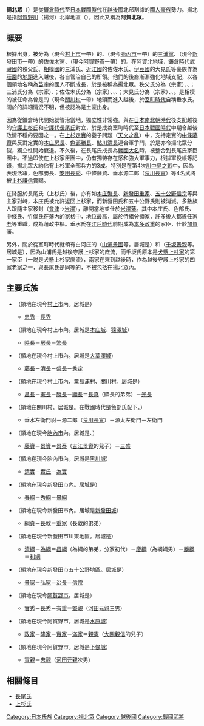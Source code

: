 {{Unreferenced|time=2020-07-30T23:27:48+00:00}}
{{NoteTA
| 1=zh-hans:庄; zh-hant:庄;
}}
'''揚北眾'''（{{jp|j=揚北衆|hg=あがきたしゅう|rm=Agakitashū|lead=yes}}）是從[[鐮倉時代|鐮倉時代]]至[[日本戰國時代|日本戰國時代]]在[[越後國|越後國]]北部割據的[[國人|國人]][[豪族|豪族]]勢力。揚北是指[[阿賀野川|阿賀野川]]（揚河）北岸地區（{{tsl|ja|阿賀北地域}}），因此又稱為'''阿賀北眾'''。

== 概要 ==
根據出身，被分為{{tsl|ja|小泉庄}}（現今[[村上市|村上市]]一帶）的{{tsl|ja|秩父党|秩父黨}}、{{tsl|ja|奥山庄|奧山庄}}（現今[[胎內市|胎內市]]一帶）的[[三浦黨|三浦黨]]、{{tsl|ja|加地庄}}（現今[[新發田市|新發田市]]一帶）的[[佐佐木黨|佐佐木黨]]、{{tsl|ja|白河庄}}（現今[[阿賀野市|阿賀野市]]一帶）的{{tsl|ja|大見党|大見黨}}。在阿賀北地域，[[鐮倉時代|鐮倉時代]][[武藏國|武藏國]]的秩父氏、[[相模國|相模國]]的三浦氏、[[近江國|近江國]]的佐佐木氏、[[伊豆國|伊豆國]]的大見氏等豪族作為[[莊園_(日本)|莊園]]的[[地頭|地頭]]進入越後，各自管治自己的所領。他們的後裔漸漸強化地域支配，以各個領地名稱為[[苗字|苗字]]的國人不斷成長，於是被稱為揚北眾。秩父氏分為{{tsl|ja|本庄氏}}（宗家）、{{tsl|ja|色部氏}}、{{tsl|ja|鮎川氏}}；三浦氏分為{{tsl|ja|中条氏|中條氏}}（宗家）、{{tsl|ja|黒川氏|黑川氏}}；佐佐木氏分為{{tsl|ja|加地氏}}（宗家）、{{tsl|ja|新発田氏|新發田氏}}、{{tsl|ja|竹俣氏}}、{{tsl|ja|五十公野氏}}；大見氏分為{{tsl|ja|安田氏}}（宗家）、{{tsl|ja|水原氏}}、{{tsl|ja|下条氏|下條氏}}。{{tsl|ja|垂水氏}}是相模的{{tsl|ja|河村氏}}被任命為曾是{{tsl|ja|国衙領|國衙領}}的{{tsl|ja|荒川保}}（現今[[關川村|關川村]]一帶）地頭而進入越後，於[[室町時代|室町時代]]自稱垂水氏。關於{{tsl|ja|大川氏}}的詳細情況不明，但被認為是土豪出身。

因為從鐮倉時代開始就管治當地，獨立性非常強。與在[[日本南北朝時代|日本南北朝時代]]後支配越後的[[守護|守護]][[上杉氏|上杉氏]]和[[守護代|守護代]][[長尾氏|長尾氏]]對立，於是成為室町時代至[[日本戰國時代|日本戰國時代]]中期令越後政情不穩的要因之一。在[[上杉定實|上杉定實]]的養子問題（[[天文之亂|天文之亂]]）中，支持定實的[[中條藤資|中條藤資]]與反對定實的[[本庄房長|本庄房長]]、[[色部勝長|色部勝長]]、[[鮎川清長|鮎川清長]]連合軍爭鬥，於是亦令揚北眾分裂，獨立性開始衰退。不久後，在長尾氏成長為[[戰國大名|戰國大名]]時，被整合到長尾氏家臣團中。不過即使在上杉家臣團中，仍有獨特存在感和強大軍事力，根據軍役帳等記錄，揚北眾大約佔有上杉軍全部兵力的3成。特別是在第4次[[川中島之戰|川中島之戰]]中，因為表現活躍，色部勝長、[[安田長秀|安田長秀]]、中條藤資、垂水源二郎（[[荒川長實|荒川長實]]）等4名武將被[[上杉謙信|上杉謙信]]賞賜{{tsl|ja|血染めの感状|血染之感狀}}。

在降服於長尾氏（上杉氏）後，亦有如[[本庄繁長|本庄繁長]]、[[新發田重家|新發田重家]]、[[五十公野信宗|五十公野信宗]]等與主家對峙，本庄氏被允許返回上杉家，而新發田氏和五十公野氏則被消滅。多數族人跟隨主家移封（[[會津|會津]]→[[米澤|米澤]]），離開當地並仕於[[米澤藩|米澤藩]]。其中本庄氏、色部氏、中條氏、竹俣氏在藩內的[[家格|家格]]中，地位最高，屬於侍組分領家，許多後人都擔任[[家老|家老]]等重職，成為藩政中樞。垂水氏在[[江戶時代|江戶時代]]前期成為[[本多政重|本多政重]]的家臣，仕於[[加賀藩|加賀藩]]。

另外，關於從室町時代就領有白河庄的{{tsl|ja|山浦氏}}（[[山浦景國|山浦景國]]等。居城是{{tsl|ja|笹岡城}}）和{{tsl|ja|千坂氏}}（[[千坂景親|千坂景親]]等。居城是{{tsl|ja|鉢盛城}}），因為山浦氏是越後守護上杉家的庶流，而千坂氏原本是[[犬懸上杉家|犬懸上杉家]]的第一家臣（一説是犬懸上杉家庶流），兩家在來到越後時，作為越後守護上杉家的四家老家之一，與長尾氏是同等的{{tsl|ja|家柄}}，不被包括在揚北眾內。

== 主要氏族 ==
*{{tsl|ja|大川氏}}（領地在現今[[村上市|村上市]]內。居城是{{tsl|ja|藤懸城}}）
**[[大川忠秀|忠秀]]－[[大川長秀|長秀]]
*{{tsl|ja|本庄氏}}（領地在現今村上市內。居城是[[村上城|本庄城]]、[[猿澤城|猿澤城]]）
**[[本庄時長|時長]]－[[本庄房長|房長]]－[[本庄繁長|繁長]]
*{{tsl|ja|鮎川氏}}（領地在現今村上市內。居城是[[大葉澤城|大葉澤城]]）
**[[鮎川藤長|藤長]]－[[鮎川清長|清長]]－[[鮎川盛長|盛長]]－[[鮎川秀定|秀定]]
*{{tsl|ja|色部氏}}（領地在現今村上市內、[[粟島浦村|粟島浦村]]、[[關川村|關川村]]。居城是{{tsl|ja|平林城}}）
**[[色部昌長|昌長]]－[[色部憲長|憲長]]－[[色部勝長|勝長]]－[[色部顯長|顯長]]＝[[色部長真|長真]]（顯長的弟弟）－[[色部光長|光長]]
*{{tsl|ja|垂水氏}}（領地在關川村。居城是{{tsl|ja|垂水城}}。在戰國時代是色部氏配下。）
**垂水左衛門尉－源二郎（[[荒川長實|荒川長實]]）－源太左衛門－左衛門
*{{tsl|ja|中条氏|中條氏}}（領地在現今[[胎內市|胎內市]]內。居城是{{tsl|ja|鳥坂城}}、{{tsl|ja|江上館}}）
**[[中條藤資|藤資]]－[[中條景資|景資]]＝[[中條景泰|景泰]]（[[吉江景資|吉江景資]]的兒子）－[[中條三盛|三盛]]
*{{tsl|ja|黒川氏|黑川氏}}（領地在現今胎內市內。居城是[[黑川城_(越後國)|黑川城]]）
**[[黑川清實|清實]]－[[黑川實氏|實氏]]－[[黑川為實|為實]]
*{{tsl|ja|加地氏}}（領地在現今[[新發田市|新發田市]]內。居城是{{tsl|ja|加地城}}）
**[[加地春綱|春綱]]－[[加地秀綱|秀綱]]－[[加地景綱|景綱]]
*{{tsl|ja|新発田氏|新發田氏}}（領地在現今新發田市內。居城是[[新發田城|新發田城]]）
**[[新發田綱貞|綱貞]]－[[新發田長敦|長敦]]＝[[新發田重家|重家]]（長敦的弟弟）
*{{tsl|ja|竹俣氏}}（領地在現今新發田市川東地區。居城是{{tsl|ja|竹俣城}}）
**[[竹俣清綱|清綱]]－[[竹俣為綱|為綱]]＝[[竹俣昌綱|昌綱]]（為綱的弟弟，分家初代）－[[竹俣慶綱|慶綱]]（為綱嫡男）－[[竹俣勝綱|勝綱]]＝[[竹俣利綱|利綱]]
*{{tsl|ja|五十公野氏}}（領地在現今新發田市五十公野地區。居城是{{tsl|ja|五十公野城}}）
**[[五十公野景家|景家]]－[[五十公野弘家|弘家]]＝[[五十公野治長|治長]]＝[[五十公野信宗|信宗]]
*{{tsl|ja|安田氏|大見安田氏}}（領地在現今[[阿賀野市|阿賀野市]]。居城是{{tsl|ja|安田城}}）
**[[安田實秀|實秀]]－[[安田長秀|長秀]]－[[安田有重|有重]]＝[[安田堅親|堅親]]（[[河田元親|河田元親]]三男）
*{{tsl|ja|水原氏}}（領地在現今阿賀野市。居城是[[水原城|水原城]]）
**[[水原政家|政家]]－[[水原隆家|隆家]]－[[水原實家|實家]]－[[水原滿家|滿家]]＝[[水原親憲|親憲]]（[[大關親信|大關親信]]的兒子）
*{{tsl|ja|下條氏}}（領地在現今阿賀野市。居城是[[下條城|下條城]]）
**[[下條實親|實親]]＝[[下條忠親|忠親]]（[[河田元親|河田元親]]次男）

== 相關條目 ==
*[[長尾氏|長尾氏]]
*[[上杉氏|上杉氏]]

[[Category:日本氏族|Category:日本氏族]]
[[Category:揚北眾|Category:揚北眾]]
[[Category:越後國|Category:越後國]]
[[Category:戰國武將|Category:戰國武將]]